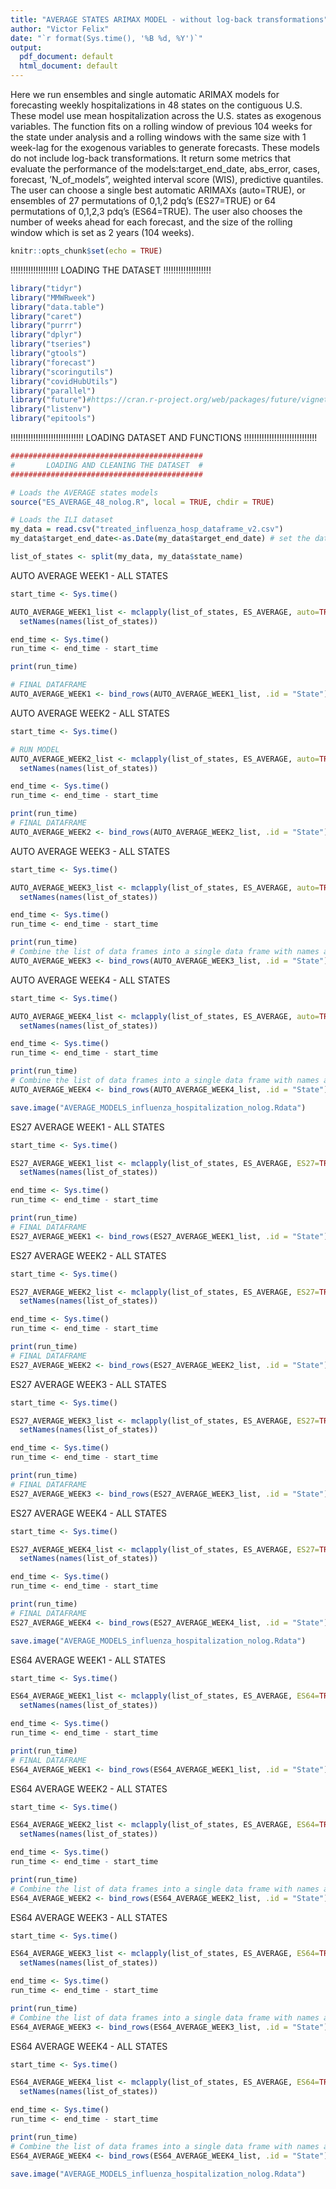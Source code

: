 ```yaml
---
title: "AVERAGE STATES ARIMAX MODEL - without log-back transformations"
author: "Victor Felix"
date: "`r format(Sys.time(), '%B %d, %Y')`"
output:
  pdf_document: default
  html_document: default
---
```


Here we run ensembles and single automatic ARIMAX models for forecasting weekly hospitalizations in 48 states on the contiguous U.S. These model use mean hospitalization across the U.S. states as exogenous variables. The function fits on a rolling window of previous 104 weeks for the state under analysis and a rolling windows with the same size with 1 week-lag for the exogenous variables to generate forecasts. These models do not include log-back transformations. It return some metrics that evaluate the performance of the models:target_end_date, abs_error, cases, forecast, 'N_of_models", weighted interval score (WIS), predictive quantiles. The user can choose a  single best automatic ARIMAXs (auto=TRUE), or ensembles of 27 permutations of 0,1,2 pdq's (ES27=TRUE) or 64 permutations of 0,1,2,3 pdq's (ES64=TRUE). The user also chooses the number of weeks ahead for each forecast, and the size of the rolling window which is set as 2 years (104 weeks).

```r
knitr::opts_chunk$set(echo = TRUE)
```
!!!!!!!!!!!!!!!!!!!
LOADING THE DATASET
!!!!!!!!!!!!!!!!!!!
```r
library("tidyr")
library("MMWRweek")
library("data.table")
library("caret")
library("purrr")
library("dplyr")
library("tseries")
library("gtools")
library("forecast")
library("scoringutils")
library("covidHubUtils")
library("parallel")
library("future")#https://cran.r-project.org/web/packages/future/vignettes/future-4-issues.html
library("listenv")
library("epitools")
```
!!!!!!!!!!!!!!!!!!!!!!!!!!!!!
LOADING DATASET AND FUNCTIONS 
!!!!!!!!!!!!!!!!!!!!!!!!!!!!!

```r
###########################################
#       LOADING AND CLEANING THE DATASET  #        
###########################################

# Loads the AVERAGE states models
source("ES_AVERAGE_48_nolog.R", local = TRUE, chdir = TRUE)

# Loads the ILI dataset
my_data = read.csv("treated_influenza_hosp_dataframe_v2.csv")
my_data$target_end_date<-as.Date(my_data$target_end_date) # set the dates as dates

list_of_states <- split(my_data, my_data$state_name)

```

AUTO AVERAGE WEEK1 - ALL STATES

```r

start_time <- Sys.time()

AUTO_AVERAGE_WEEK1_list <- mclapply(list_of_states, ES_AVERAGE, auto=TRUE, n_weeks_ahead=1,list_of_states=list_of_states,week_lag=1, mc.cores=2)%>%
  setNames(names(list_of_states))

end_time <- Sys.time()
run_time <- end_time - start_time

print(run_time)

# FINAL DATAFRAME
AUTO_AVERAGE_WEEK1 <- bind_rows(AUTO_AVERAGE_WEEK1_list, .id = "State")

```

AUTO AVERAGE WEEK2 - ALL STATES

```r
start_time <- Sys.time()

# RUN MODEL 
AUTO_AVERAGE_WEEK2_list <- mclapply(list_of_states, ES_AVERAGE, auto=TRUE, n_weeks_ahead=2,list_of_states=list_of_states,week_lag=1, mc.cores=2)%>%
  setNames(names(list_of_states))

end_time <- Sys.time()
run_time <- end_time - start_time

print(run_time)
# FINAL DATAFRAME
AUTO_AVERAGE_WEEK2 <- bind_rows(AUTO_AVERAGE_WEEK2_list, .id = "State")
```

AUTO AVERAGE WEEK3 - ALL STATES

```r
start_time <- Sys.time()

AUTO_AVERAGE_WEEK3_list <- mclapply(list_of_states, ES_AVERAGE, auto=TRUE, n_weeks_ahead=3,list_of_states=list_of_states,week_lag=1, mc.cores=2)%>%
  setNames(names(list_of_states))

end_time <- Sys.time()
run_time <- end_time - start_time

print(run_time)
# Combine the list of data frames into a single data frame with names as a column
AUTO_AVERAGE_WEEK3 <- bind_rows(AUTO_AVERAGE_WEEK3_list, .id = "State")
```

AUTO AVERAGE WEEK4 - ALL STATES

```r
start_time <- Sys.time()

AUTO_AVERAGE_WEEK4_list <- mclapply(list_of_states, ES_AVERAGE, auto=TRUE, n_weeks_ahead=4,list_of_states=list_of_states,week_lag=1, mc.cores=2)%>%
  setNames(names(list_of_states))

end_time <- Sys.time()
run_time <- end_time - start_time

print(run_time)
# Combine the list of data frames into a single data frame with names as a column
AUTO_AVERAGE_WEEK4 <- bind_rows(AUTO_AVERAGE_WEEK4_list, .id = "State")
```

```r
save.image("AVERAGE_MODELS_influenza_hospitalization_nolog.Rdata")
```

ES27 AVERAGE WEEK1 - ALL STATES

```r
start_time <- Sys.time()

ES27_AVERAGE_WEEK1_list <- mclapply(list_of_states, ES_AVERAGE, ES27=TRUE, n_weeks_ahead=1,list_of_states=list_of_states,week_lag=1, mc.cores=2)%>%
  setNames(names(list_of_states))

end_time <- Sys.time()
run_time <- end_time - start_time

print(run_time)
# FINAL DATAFRAME
ES27_AVERAGE_WEEK1 <- bind_rows(ES27_AVERAGE_WEEK1_list, .id = "State")
```

ES27 AVERAGE WEEK2 - ALL STATES

```r
start_time <- Sys.time()

ES27_AVERAGE_WEEK2_list <- mclapply(list_of_states, ES_AVERAGE, ES27=TRUE, n_weeks_ahead=2,list_of_states=list_of_states,week_lag=1, mc.cores=2)%>%
  setNames(names(list_of_states))

end_time <- Sys.time()
run_time <- end_time - start_time

print(run_time)
# FINAL DATAFRAME
ES27_AVERAGE_WEEK2 <- bind_rows(ES27_AVERAGE_WEEK2_list, .id = "State")
```

ES27 AVERAGE WEEK3 - ALL STATES

```r
start_time <- Sys.time()

ES27_AVERAGE_WEEK3_list <- mclapply(list_of_states, ES_AVERAGE, ES27=TRUE, n_weeks_ahead=3,list_of_states=list_of_states,week_lag=1, mc.cores=2)%>%
  setNames(names(list_of_states))

end_time <- Sys.time()
run_time <- end_time - start_time

print(run_time)
# FINAL DATAFRAME
ES27_AVERAGE_WEEK3 <- bind_rows(ES27_AVERAGE_WEEK3_list, .id = "State")
```

ES27 AVERAGE WEEK4 - ALL STATES

```r
start_time <- Sys.time()

ES27_AVERAGE_WEEK4_list <- mclapply(list_of_states, ES_AVERAGE, ES27=TRUE, n_weeks_ahead=4,list_of_states=list_of_states,week_lag=1, mc.cores=2)%>%
  setNames(names(list_of_states))

end_time <- Sys.time()
run_time <- end_time - start_time

print(run_time)
# FINAL DATAFRAME
ES27_AVERAGE_WEEK4 <- bind_rows(ES27_AVERAGE_WEEK4_list, .id = "State")
```

```r
save.image("AVERAGE_MODELS_influenza_hospitalization_nolog.Rdata")
```

ES64 AVERAGE WEEK1 - ALL STATES

```r
start_time <- Sys.time()

ES64_AVERAGE_WEEK1_list <- mclapply(list_of_states, ES_AVERAGE, ES64=TRUE, n_weeks_ahead=1,list_of_states=list_of_states, mc.cores=2,week_lag=1)%>%
  setNames(names(list_of_states))

end_time <- Sys.time()
run_time <- end_time - start_time

print(run_time)
# FINAL DATAFRAME
ES64_AVERAGE_WEEK1 <- bind_rows(ES64_AVERAGE_WEEK1_list, .id = "State")
```

ES64 AVERAGE WEEK2 - ALL STATES

```r
start_time <- Sys.time()

ES64_AVERAGE_WEEK2_list <- mclapply(list_of_states, ES_AVERAGE, ES64=TRUE, n_weeks_ahead=2,list_of_states=list_of_states, mc.cores=2,week_lag=1)%>%
  setNames(names(list_of_states))

end_time <- Sys.time()
run_time <- end_time - start_time

print(run_time)
# Combine the list of data frames into a single data frame with names as a column
ES64_AVERAGE_WEEK2 <- bind_rows(ES64_AVERAGE_WEEK2_list, .id = "State")

```

ES64 AVERAGE WEEK3 - ALL STATES

```r
start_time <- Sys.time()

ES64_AVERAGE_WEEK3_list <- mclapply(list_of_states, ES_AVERAGE, ES64=TRUE, n_weeks_ahead=3,list_of_states=list_of_states, mc.cores=2,week_lag=1)%>%
  setNames(names(list_of_states))

end_time <- Sys.time()
run_time <- end_time - start_time

print(run_time)
# Combine the list of data frames into a single data frame with names as a column
ES64_AVERAGE_WEEK3 <- bind_rows(ES64_AVERAGE_WEEK3_list, .id = "State")

```

ES64 AVERAGE WEEK4 - ALL STATES

```r
start_time <- Sys.time()

ES64_AVERAGE_WEEK4_list <- mclapply(list_of_states, ES_AVERAGE, ES64=TRUE, n_weeks_ahead=4,list_of_states=list_of_states, mc.cores=2,week_lag=1)%>%
  setNames(names(list_of_states))

end_time <- Sys.time()
run_time <- end_time - start_time

print(run_time)
# Combine the list of data frames into a single data frame with names as a column
ES64_AVERAGE_WEEK4 <- bind_rows(ES64_AVERAGE_WEEK4_list, .id = "State")

```

```r
save.image("AVERAGE_MODELS_influenza_hospitalization_nolog.Rdata")
```

